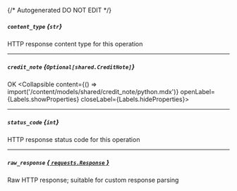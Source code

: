 {/* Autogenerated DO NOT EDIT  */}

##### `content_type` *{`str`}*
HTTP response content type for this operation

---
##### `credit_note` *{`Optional[shared.CreditNote]`}*
OK
<Collapsible content={() => import('/content/models/shared/credit_note/python.mdx')} openLabel={Labels.showProperties} closeLabel={Labels.hideProperties}>
</Collapsible>

---
##### `status_code` *{`int`}*
HTTP response status code for this operation

---
##### `raw_response` [*{ `requests.Response` }*](https://requests.readthedocs.io/en/latest/api/#requests.Response)
Raw HTTP response; suitable for custom response parsing


